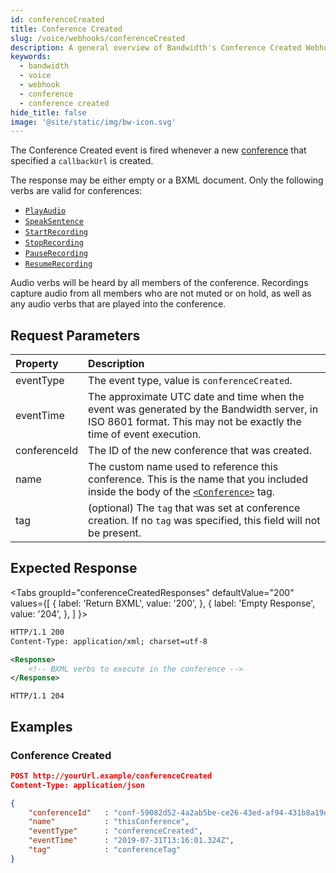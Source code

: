 ```yaml
---
id: conferenceCreated
title: Conference Created
slug: /voice/webhooks/conferenceCreated
description: A general overview of Bandwidth's Conference Created Webhook
keywords:
  - bandwidth
  - voice
  - webhook
  - conference
  - conference created
hide_title: false
image: '@site/static/img/bw-icon.svg'
---
```



The Conference Created event is fired whenever a new [conference](/docs/voice/bxml/conference) that specified a `callbackUrl` is created.

The response may be either empty or a BXML document. Only the following verbs are valid for conferences:
  * [`PlayAudio`](/docs/voice/bxml/playAudio)
  * [`SpeakSentence`](/docs/voice/bxml/speakSentence)
  * [`StartRecording`](/docs/voice/bxml/startRecording)
  * [`StopRecording`](/docs/voice/bxml/stopRecording)
  * [`PauseRecording`](/docs/voice/bxml/pauseRecording)
  * [`ResumeRecording`](/docs/voice/bxml/resumeRecording)

Audio verbs will be heard by all members of the conference. Recordings capture audio from all members who are not muted or on hold, as well as any audio verbs that are played into the conference.

## Request Parameters

| Property         | Description |
|:-----------------|:------------|
| eventType        | The event type, value is `conferenceCreated`. |
| eventTime        | The approximate UTC date and time when the event was generated by the Bandwidth server, in ISO 8601 format. This may not be exactly the time of event execution. |
| conferenceId     | The ID of the new conference that was created. |
| name             | The custom name used to reference this conference. This is the name that you included inside the body of the [`<Conference>`](/docs/voice/bxml/conference) tag. |
| tag              | (optional) The `tag` that was set at conference creation. If no `tag` was specified, this field will not be present. |

## Expected Response

<Tabs
  groupId="conferenceCreatedResponses"
  defaultValue="200"
  values={[
    { label: 'Return BXML', value: '200', },
    { label: 'Empty Response', value: '204', },
  ]
}>
<TabItem value="200">

```xml
HTTP/1.1 200
Content-Type: application/xml; charset=utf-8

<Response>
    <!-- BXML verbs to execute in the conference -->
</Response>
```

</TabItem>
<TabItem value="204">

```http
HTTP/1.1 204
```

</TabItem>
</Tabs>

## Examples

### Conference Created

```json
POST http://yourUrl.example/conferenceCreated
Content-Type: application/json

{
    "conferenceId"   : "conf-59082d52-4a2ab5be-ce26-43ed-af94-431b8a19d4e3",
    "name"           : "thisConference",
    "eventType"      : "conferenceCreated",
    "eventTime"      : "2019-07-31T13:16:01.324Z",
    "tag"            : "conferenceTag"
}
```
